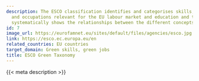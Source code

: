 ```yaml
---
description: The ESCO classification identifies and categorises skills, competences,
  and occupations relevant for the EU labour market and education and training. It
  systematically shows the relationships between the different concepts.
id: 7
image_url: https://eurofamnet.eu/sites/default/files/agencies/esco.jpg
link: https://esco.ec.europa.eu/en
related_countries: EU countries
target_domain: Green skills, green jobs
title: ESCO Green Taxonomy
---
```


{{< meta description >}}